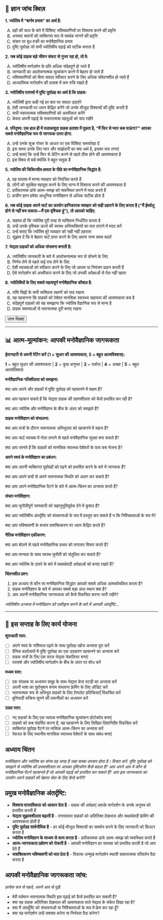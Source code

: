 ## 📝 ज्ञान जांच क्विज़ {.quiz-title}

::: {.quiz-box}
**1. ज्योतिष में "बार्नम प्रभाव" का अर्थ है:**

A) ग्रहों की चाल के बारे में विशिष्ट भविष्यवाणियों पर विश्वास करने की प्रवृत्ति  
B) अस्पष्ट बयानों को व्यक्तिगत रूप से सार्थक मानने की प्रवृत्ति  
C) संचार पर बुध वक्री का मनोवैज्ञानिक प्रभाव  
D) पुष्टि पूर्वाग्रह जो सभी ज्योतिषीय पढ़ाई को सटीक बनाता है

**2. जब कोई ग्राहक बड़े जीवन संकट से गुजर रहा हो, तो वे:**

A) ज्योतिषीय मार्गदर्शन के प्रति अधिक संदेहपूर्ण हो जाते हैं  
B) जानकारी का आलोचनात्मक मूल्यांकन करने में बेहतर हो जाते हैं  
C) भविष्यवाणियों को बिना सवाल स्वीकार करने के लिए अधिक संवेदनशील हो जाते हैं  
D) आध्यात्मिक मार्गदर्शन की तलाश में कम रुचि रखते हैं

**3. ज्योतिषीय परामर्श में पुष्टि पूर्वाग्रह का अर्थ है कि ग्राहक:**

A) ज्योतिषी द्वारा कही गई हर बात पर सवाल उठाएंगे  
B) ऐसी जानकारी पर ध्यान केंद्रित करेंगे जो उनके मौजूदा विश्वासों की पुष्टि करती है  
C) सभी नकारात्मक भविष्यवाणियों को अस्वीकार करेंगे  
D) केवल अपनी पढ़ाई के सकारात्मक पहलुओं को याद रखेंगे

**4. परिदृश्य: एक हाल ही में तलाकशुदा ग्राहक हताशा में पूछता है, "मैं फिर से प्यार कब पाऊंगा?" आपका सबसे मनोवैज्ञानिक रूप से जागरूक उत्तर होगा:**

A) उन्हें उनके शुक्र गोचर के आधार पर एक विशिष्ट समयरेखा दें  
B) इस समय उनके लिए प्यार और साझेदारी का क्या अर्थ है, इसका पता लगाएं  
C) उन्हें बताएं कि उन्हें फिर से डेटिंग करने से पहले ठीक होने की आवश्यकता है  
D) इस विषय से बचें क्योंकि वे बहुत भावुक हैं

**5. ज्योतिष की चिकित्सीय क्षमता के पीछे का मनोवैज्ञानिक सिद्धांत है:**

A) ग्रह वास्तव में मानव व्यवहार को नियंत्रित करते हैं  
B) लोगों को सुरक्षित महसूस करने के लिए भाग्य में विश्वास करने की आवश्यकता है  
C) प्रतीकात्मक ढांचे आत्म-समझ को व्यवस्थित करने में मदद करते हैं  
D) प्राचीन ज्ञान हमेशा आधुनिक मनोविज्ञान से अधिक सटीक होता है

**6. जब कोई ग्राहक अपने चार्ट का उपयोग हानिकारक व्यवहार को सही ठहराने के लिए करता है ("मैं ईर्ष्यालु होने से नहीं बच सकता—मैं एक वृश्चिक हूं"), तो आपको चाहिए:**

A) सहमत हों कि ज्योतिष पूरी तरह से व्यक्तित्व निर्धारित करता है  
B) उन्हें उनके वृश्चिक ऊर्जा की स्वस्थ अभिव्यक्तियों का पता लगाने में मदद करें  
C) उन्हें बताएं कि ज्योतिष बुरे व्यवहार को सही नहीं ठहराता  
D) सुझाव दें कि वे बेहतर चार्ट प्राप्त करने के लिए अपना जन्म समय बदलें

**7. भेद्यता ग्राहकों को अधिक संभावना बनाती है:**

A) ज्योतिषीय जानकारी के बारे में आलोचनात्मक रूप से सोचने के लिए  
B) निर्णय लेने से पहले कई राय लेने के लिए  
C) ऐसी व्याख्याओं को स्वीकार करने के लिए जो आराम या नियंत्रण प्रदान करती हैं  
D) ऐसे मार्गदर्शन को अस्वीकार करने के लिए जो उनकी अपेक्षाओं से मेल नहीं खाता

**8. ज्योतिषियों के लिए सबसे महत्वपूर्ण मनोवैज्ञानिक कौशल है:**

A) राशि चिह्नों के सभी व्यक्तित्व लक्षणों को याद रखना  
B) यह पहचानना कि ग्राहकों को पेशेवर मानसिक स्वास्थ्य सहायता की आवश्यकता कब है  
C) संदेहपूर्ण ग्राहकों को यह समझाना कि ज्योतिष वैज्ञानिक रूप से मान्य है  
D) ग्राहक समस्याओं से भावनात्मक दूरी बनाए रखना

<button onclick="toggleAnswers()" class="show-answers-btn">उत्तर दिखाएं</button>

::: {.answers-content style="display: none;"}
**उत्तर कुंजी:** 1-B, 2-C, 3-B, 4-B, 5-C, 6-B, 7-C, 8-B
:::
:::

---

## 📊 आत्म-मूल्यांकन: आपकी मनोवैज्ञानिक जागरूकता

::: {.assessment-box}

**ईमानदारी से अपनी रेटिंग करें (1 = सुधार की आवश्यकता, 5 = बहुत आत्मविश्वास):**

::: {.rating-scale}
**1** = बहुत सुधार की आवश्यकता | **2** = कुछ अनुभव | **3** = पर्याप्त | **4** = अच्छा | **5** = बहुत आत्मविश्वास
:::

**मनोवैज्ञानिक गतिशीलता को समझना:**

क्या आप अपने और ग्राहकों में पुष्टि पूर्वाग्रह को पहचानने में सक्षम हैं? 

क्या आप पहचान सकते हैं कि भेद्यता ग्राहक की ग्रहणशीलता को कैसे प्रभावित कर रही है? 

क्या आप ज्योतिष और मनोविज्ञान के बीच के अंतर को समझते हैं? 

**ग्राहक मनोविज्ञान को संभालना:**

क्या आप सत्रों के दौरान भावनात्मक अभिभूतता को पहचानने में सहज हैं? 

क्या आप चार्ट व्याख्या में गोता लगाने से पहले मनोवैज्ञानिक सुरक्षा बना सकते हैं? 

क्या आप जानते हैं कि ग्राहकों को मानसिक स्वास्थ्य पेशेवरों के पास कब भेजना है? 

**अपने स्वयं के मनोविज्ञान का प्रबंधन:**

क्या आप अपनी व्यक्तिगत पूर्वाग्रहों को पढ़ने को प्रभावित करने के बारे में जागरूक हैं? 

क्या आप अपने सत्रों से अपने भावनात्मक स्थिति को अलग कर सकते हैं? 

क्या आप अपने मनोवैज्ञानिक पैटर्न के बारे में आत्म-चिंतन का अभ्यास करते हैं? 

**संचार मनोविज्ञान:**

क्या आप चुनौतीपूर्ण जानकारी को सहानुभूतिपूर्वक देने में कुशल हैं? 

क्या आप ज्योतिषीय अंतर्दृष्टि को संभावनाओं के रूप में प्रस्तुत कर सकते हैं न कि निश्चितताओं के रूप में? 

क्या आप भविष्यवाणी के बजाय सशक्तिकरण पर ध्यान केंद्रित करते हैं? 

**नैतिक मनोविज्ञान एकीकरण:**

क्या आप बोलने से पहले मनोवैज्ञानिक प्रभाव को लगातार विचार करते हैं? 

क्या आप मान्यता के साथ स्वस्थ चुनौती को संतुलित कर सकते हैं? 

क्या आप ज्योतिष के दायरे के बारे में यथार्थवादी अपेक्षाओं को बनाए रखते हैं? 

**चिंतनशील प्रश्न:**

1. इस अध्याय से कौन सा मनोवैज्ञानिक सिद्धांत आपको सबसे अधिक आश्चर्यचकित करता है?
2. ग्राहक मनोविज्ञान के बारे में आपका सबसे बड़ा अंधा स्थान क्या है?
3. आप अपनी मनोवैज्ञानिक जागरूकता को कैसे विकसित करना जारी रखेंगे?

::: {.writing-space}
*ज्योतिषीय अभ्यास में मनोविज्ञान को एकीकृत करने के बारे में आपकी अंतर्दृष्टि...*
:::

:::

---

## 🎯 इस सप्ताह के लिए कार्य योजना

::: {.action-box}

**शुरुआती स्तर:**

- [ ] अपने स्वयं के राशिफल पढ़ने के साथ पूर्वाग्रह-खोज अभ्यास पूरा करें
- [ ] दैनिक वार्तालापों में पुष्टि पूर्वाग्रह का एक उदाहरण पहचानने का अभ्यास करें
- [ ] ग्राहक सत्रों के लिए एक सरल भेद्यता चेकलिस्ट बनाएं
- [ ] परामर्श और ज्योतिषीय मार्गदर्शन के बीच के अंतर पर शोध करें

**मध्यम स्तर:**

- [ ] एक संरक्षक या अध्ययन समूह के साथ भेद्यता केस स्टडी का अभ्यास करें
- [ ] अपनी भाषा का पूर्वानुमान बनाम संभावना फ्रेमिंग के लिए ऑडिट करें
- [ ] भावनात्मक रूप से अभिभूत ग्राहकों के लिए टेम्पलेट प्रतिक्रियाएँ विकसित करें
- [ ] बुनियादी सक्रिय सुनने की तकनीकों का अध्ययन करें

**उन्नत स्तर:**

- [ ] नए ग्राहकों के लिए एक व्यापक मनोवैज्ञानिक मूल्यांकन प्रोटोकॉल बनाएं
- [ ] ग्राहकों को कब संदर्भित करना है, यह पहचानने के लिए लिखित दिशानिर्देश विकसित करें
- [ ] व्यक्तिगत पूर्वाग्रह पैटर्न पर मासिक आत्म-चिंतन का अभ्यास करें
- [ ] रेफरल के लिए स्थानीय मानसिक स्वास्थ्य पेशेवरों के साथ संबंध बनाएं
:::

## **अध्याय चिंतन**

*मनोविज्ञान और ज्योतिष का संगम वह जगह है जहां सच्चा उपचार होता है। विचार करें: पुष्टि पूर्वाग्रह को समझने से ज्योतिष की प्रभावशीलता पर आपका दृष्टिकोण कैसे बदला है? आप अपने आप में कौन से मनोवैज्ञानिक पैटर्न पहचानते हैं जो आपकी पढ़ाई को प्रभावित कर सकते हैं? आप इस जागरूकता का उपयोग अपने ग्राहकों की बेहतर सेवा के लिए कैसे करेंगे?*

## **प्रमुख मनोवैज्ञानिक अंतर्दृष्टि:**

::: {.takeaway-box}

- **विश्वास वास्तविकता को आकार देता है** - ग्राहक की अपेक्षाएं आपके मार्गदर्शन के उनके अनुभव को प्रभावित करती हैं
- **भेद्यता सुझावशीलता बढ़ाती है** - तनावग्रस्त ग्राहकों को अतिरिक्त देखभाल और यथार्थवादी फ्रेमिंग की आवश्यकता होती है
- **पुष्टि पूर्वाग्रह सार्वभौमिक है** - हर कोई मौजूदा विश्वासों का समर्थन करने के लिए जानकारी को फ़िल्टर करता है
- **ज्योतिष मनोविज्ञान के माध्यम से काम करता है** - प्रतीकात्मक ढांचे आत्म-समझ को व्यवस्थित करते हैं
- **आत्म-जागरूकता प्रक्षेपण को रोकती है** - आपकी मनोविज्ञान हर व्याख्या को प्रभावित करती है जो आप देते हैं
- **सशक्तिकरण भविष्यवाणी को मात देता है** - विकास-उन्मुख मार्गदर्शन स्थायी सकारात्मक परिवर्तन पैदा करता है
:::

## **आपकी मनोवैज्ञानिक जागरूकता जांच:**

*प्रत्येक सत्र से पहले, अपने आप से पूछें:*

- मेरी वर्तमान भावनात्मक स्थिति इस पढ़ाई को कैसे प्रभावित कर सकती है?
- क्या यह ग्राहक अतिरिक्त देखभाल की आवश्यकता वाले भेद्यता के संकेत दिखा रहा है?
- क्या मैं अंतर्दृष्टि को संभावनाओं या निश्चितताओं के रूप में फ्रेम कर रहा हूँ?
- क्या यह मार्गदर्शन उन्हें सशक्त करेगा या निर्भरता पैदा करेगा?

<script src="../scripts/quiz-interactions.js"></script>
